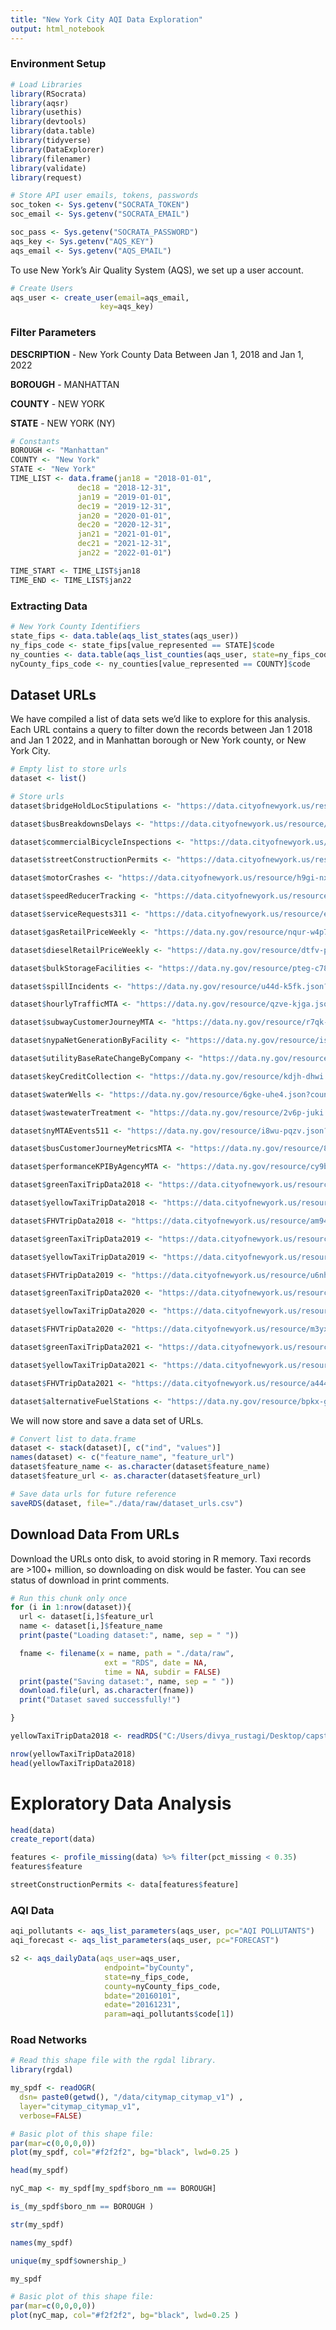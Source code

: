 ```yaml
---
title: "New York City AQI Data Exploration"
output: html_notebook
---
```


### Environment Setup

```r
# Load Libraries
library(RSocrata)
library(aqsr)
library(usethis)
library(devtools)
library(data.table)
library(tidyverse)
library(DataExplorer)
library(filenamer)
library(validate)
library(request)
```

```r
# Store API user emails, tokens, passwords
soc_token <- Sys.getenv("SOCRATA_TOKEN")
soc_email <- Sys.getenv("SOCRATA_EMAIL")

soc_pass <- Sys.getenv("SOCRATA_PASSWORD")
aqs_key <- Sys.getenv("AQS_KEY")
aqs_email <- Sys.getenv("AQS_EMAIL")
```

To use New York's Air Quality System (AQS), we set up a user account.

```r
# Create Users
aqs_user <- create_user(email=aqs_email,
                    key=aqs_key)
```

### Filter Parameters

**DESCRIPTION** - New York County Data Between Jan 1, 2018 and Jan 1, 2022

**BOROUGH** - MANHATTAN

**COUNTY** - NEW YORK

**STATE** - NEW YORK (NY)

```r
# Constants
BOROUGH <- "Manhattan"
COUNTY <- "New York"
STATE <- "New York"
TIME_LIST <- data.frame(jan18 = "2018-01-01", 
               dec18 = "2018-12-31",
               jan19 = "2019-01-01", 
               dec19 = "2019-12-31",
               jan20 = "2020-01-01", 
               dec20 = "2020-12-31",
               jan21 = "2021-01-01", 
               dec21 = "2021-12-31",
               jan22 = "2022-01-01")

TIME_START <- TIME_LIST$jan18
TIME_END <- TIME_LIST$jan22
```


### Extracting Data 
```r
# New York County Identifiers
state_fips <- data.table(aqs_list_states(aqs_user))
ny_fips_code <- state_fips[value_represented == STATE]$code
ny_counties <- data.table(aqs_list_counties(aqs_user, state=ny_fips_code))
nyCounty_fips_code <- ny_counties[value_represented == COUNTY]$code
```

## Dataset URLs

We have compiled a list of data sets we'd like to explore for this analysis. Each URL contains a query to filter down the records between Jan 1 2018 and Jan 1 2022, and in Manhattan borough or New York county, or New York City.

```r
# Empty list to store urls
dataset <- list()
```

```r
# Store urls
dataset$bridgeHoldLocStipulations <- "https://data.cityofnewyork.us/resource/ge3f-inui.json?boroughname=MANHTTAN"

dataset$busBreakdownsDelays <- "https://data.cityofnewyork.us/resource/ez4e-fazm.json?boro=Manhattan&$where=created_on between '2018-01-01' and '2022-01-01'"

dataset$commercialBicycleInspections <- "https://data.cityofnewyork.us/resource/tg3t-nh4h.json?borough=Manhattan&$where=inspectiondate between '2018-01-01' and '2022-01-01'"

dataset$streetConstructionPermits <- "https://data.cityofnewyork.us/resource/tqtj-sjs8.json?boroughname=MANHATTAN&$where=createdon between'2018-01-01' and '2022-01-01'"

dataset$motorCrashes <- "https://data.cityofnewyork.us/resource/h9gi-nx95.json?borough=MANHATTAN&$where=crash_date between '2018-01-01' and '2022-01-01'"

dataset$speedReducerTracking <- "https://data.cityofnewyork.us/resource/9n6h-pt9g.json?borough=Manhattan"

dataset$serviceRequests311 <- "https://data.cityofnewyork.us/resource/erm2-nwe9.json?borough=MANHATTAN"

dataset$gasRetailPriceWeekly <- "https://data.ny.gov/resource/nqur-w4p7.json?$where=date between '2018-01-01' and '2022-01-01'"

dataset$dieselRetailPriceWeekly <- "https://data.ny.gov/resource/dtfv-pchi.json?$where=date between '2018-01-01' and '2022-01-01'"

dataset$bulkStorageFacilities <- "https://data.ny.gov/resource/pteg-c78n.json?county=NEW YORK"

dataset$spillIncidents <- "https://data.ny.gov/resource/u44d-k5fk.json?$where=spill_date>'2018-01-01'&county=New York"

dataset$hourlyTrafficMTA <- "https://data.ny.gov/resource/qzve-kjga.json?$where=date between '2018-01-01' and '2022-01-01'"

dataset$subwayCustomerJourneyMTA <- "https://data.ny.gov/resource/r7qk-6tcy.json?$where=month>'2017-01'"

dataset$nypaNetGenerationByFacility <- "https://data.ny.gov/resource/isux-jnrn.json?$where=year>'2017'"

dataset$utilityBaseRateChangeByCompany <- "https://data.ny.gov/resource/ddrw-g9a6.json?$where=date_effective between '2018-01-01' and '2022-01-01'"

dataset$keyCreditCollection <- "https://data.ny.gov/resource/kdjh-dhwi.json?$where=year>2017"

dataset$waterWells <- "https://data.ny.gov/resource/6gke-uhe4.json?county=New York"

dataset$wastewaterTreatment <- "https://data.ny.gov/resource/2v6p-juki.json?city=NEW YORK"

dataset$nyMTAEvents511 <- "https://data.ny.gov/resource/i8wu-pqzv.json?$where=create_time>'2018-01-01'&county=New York"

dataset$busCustomerJourneyMetricsMTA <- "https://data.ny.gov/resource/8mkn-d32t.json?$where=month>'2018-01'&borough='Manhattan'"

dataset$performanceKPIByAgencyMTA <- "https://data.ny.gov/resource/cy9b-i9w9.json?$where=period_year > '2017'"

dataset$greenTaxiTripData2018 <- "https://data.cityofnewyork.us/resource/w7fs-fd9i.json"

dataset$yellowTaxiTripData2018 <- "https://data.cityofnewyork.us/resource/t29m-gskq.json?$limit=100000000&$offset=105000000&$order=:id"

dataset$FHVTripData2018 <- "https://data.cityofnewyork.us/resource/am94-epxh.json?$limit=100000000&$offset=105000000&$order=:id"

dataset$greenTaxiTripData2019 <- "https://data.cityofnewyork.us/resource/q5mz-t52e.json?$limit=100000000&$offset=105000000&$order=:id"

dataset$yellowTaxiTripData2019 <- "https://data.cityofnewyork.us/resource/2upf-qytp.json?$limit=100000000&$offset=105000000&$order=:id"

dataset$FHVTripData2019 <- "https://data.cityofnewyork.us/resource/u6nh-b56h.json?$limit=100000000&$offset=105000000&$order=:id"

dataset$greenTaxiTripData2020 <- "https://data.cityofnewyork.us/resource/pkmi-4kfn.json?$limit=100000000&$offset=105000000&$order=:id"

dataset$yellowTaxiTripData2020 <- "https://data.cityofnewyork.us/resource/kxp8-n2sj.json?$limit=100000000&$offset=105000000&$order=:id"

dataset$FHVTripData2020 <- "https://data.cityofnewyork.us/resource/m3yx-mvk4.json?$limit=100000000&$offset=105000000&$order=:id"

dataset$greenTaxiTripData2021 <- "https://data.cityofnewyork.us/resource/djnb-wcxt.json?$limit=100000000&$offset=105000000&$order=:id"

dataset$yellowTaxiTripData2021 <- "https://data.cityofnewyork.us/resource/m6nq-qud6.json?$limit=100000000&$offset=105000000&$order=:id"

dataset$FHVTripData2021 <- "https://data.cityofnewyork.us/resource/a444-au9b.json?$limit=100000000&$offset=105000000&$order=:id"

dataset$alternativeFuelStations <- "https://data.ny.gov/resource/bpkx-gmh7.json?$where=city='Manhattan' or city='New York'"

```

We will now store and save a data set of URLs.
```r
# Convert list to data.frame
dataset <- stack(dataset)[, c("ind", "values")]
names(dataset) <- c("feature_name", "feature_url")
dataset$feature_name <- as.character(dataset$feature_name)
dataset$feature_url <- as.character(dataset$feature_url)
```

```r
# Save data urls for future reference
saveRDS(dataset, file="./data/raw/dataset_urls.csv")
```


## Download Data From URLs

Download the URLs onto disk, to avoid storing in R memory. Taxi records are >100+ million, so downloading on disk would be faster. You can see status of download in print comments.

```r
# Run this chunk only once
for (i in 1:nrow(dataset)){
  url <- dataset[i,]$feature_url
  name <- dataset[i,]$feature_name
  print(paste("Loading dataset:", name, sep = " "))

  fname <- filename(x = name, path = "./data/raw", 
                     ext = "RDS", date = NA, 
                     time = NA, subdir = FALSE)
  print(paste("Saving dataset:", name, sep = " "))
  download.file(url, as.character(fname))
  print("Dataset saved successfully!")

}
```

```r
yellowTaxiTripData2018 <- readRDS("C:/Users/divya_rustagi/Desktop/capstone/DS440-Transfer-Learning-Address-Sustainability-Issues/data/raw/yellowTaxiTripData2018.RDS")

nrow(yellowTaxiTripData2018)
head(yellowTaxiTripData2018)
```

# Exploratory Data Analysis
```r
head(data)
create_report(data)
```

```r
features <- profile_missing(data) %>% filter(pct_missing < 0.35)
features$feature
```

```r
streetConstructionPermits <- data[features$feature]
```

### AQI Data
```r
aqi_pollutants <- aqs_list_parameters(aqs_user, pc="AQI POLLUTANTS")
aqi_forecast <- aqs_list_parameters(aqs_user, pc="FORECAST")
```

```r
s2 <- aqs_dailyData(aqs_user=aqs_user,
                     endpoint="byCounty",
                     state=ny_fips_code,
                     county=nyCounty_fips_code,
                     bdate="20160101",
                     edate="20161231",
                     param=aqi_pollutants$code[1])
```

### Road Networks 
```r
# Read this shape file with the rgdal library. 
library(rgdal)

my_spdf <- readOGR( 
  dsn= paste0(getwd(), "/data/citymap_citymap_v1") , 
  layer="citymap_citymap_v1",
  verbose=FALSE)
```

```r
# Basic plot of this shape file:
par(mar=c(0,0,0,0))
plot(my_spdf, col="#f2f2f2", bg="black", lwd=0.25 )
```

```r
head(my_spdf)
```

```r
nyC_map <- my_spdf[my_spdf$boro_nm == BOROUGH]

is_(my_spdf$boro_nm == BOROUGH )

str(my_spdf)

names(my_spdf)

unique(my_spdf$ownership_)

my_spdf
```


```r
# Basic plot of this shape file:
par(mar=c(0,0,0,0))
plot(nyC_map, col="#f2f2f2", bg="black", lwd=0.25 )
```
